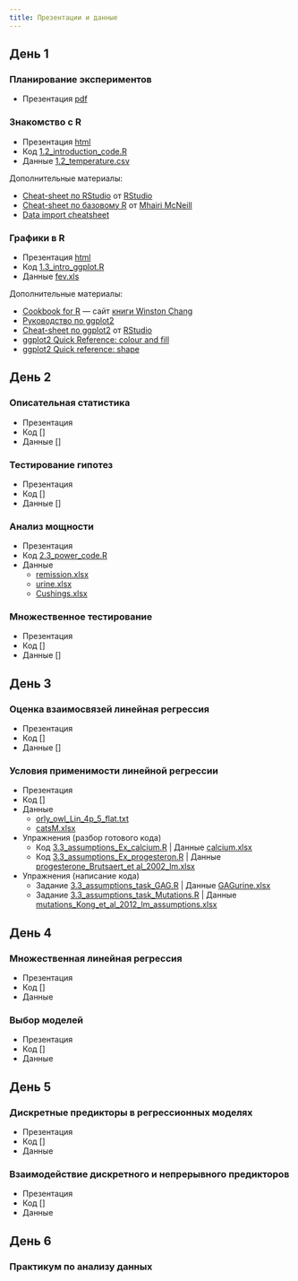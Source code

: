 ```yaml
---
title: Презентации и данные
---
```


## День 1

### Планирование экспериментов

- Презентация [pdf](1.1_experimental_design.pdf)

### Знакомство с R

- Презентация [html](1.2_introduction.html)
- Код [1.2_introduction_code.R](1.2_introduction_code.R)
- Данные [1.2_temperature.csv](data/1.2_temperature.csv)

Дополнительные материалы:

- [Cheat-sheet по RStudio](https://www.rstudio.com/wp-content/uploads/2016/01/rstudio-IDE-cheatsheet.pdf) от [RStudio](https://www.rstudio.com)
- [Cheat-sheet по базовому R](https://github.com/rstudio/cheatsheets/raw/master/old/pdfs/base-r.pdf) от [Mhairi McNeill](http://mhairihmcneill.com/)
- [Data import cheatsheet](https://github.com/rstudio/cheatsheets/raw/master/source/pdfs/data-import-cheatsheet.pdf)

### Графики в R

- Презентация [html](1.3_intro_ggplot.html)
- Код [1.3_intro_ggplot.R](1.3_intro_ggplot.R)
- Данные [fev.xls](data/fev.xls)

Дополнительные материалы:

- [Cookbook for R](http://www.cookbook-r.com/) --- сайт [книги Winston Chang](http://www.amazon.com/gp/product/0596809158/ref=as_li_tf_tl?ie=UTF8&camp=1789&creative=9325&creativeASIN=0596809158&linkCode=as2&tag=cooforr09-20)
- [Руководство по ggplot2](http://ggplot2.tidyverse.org/reference/)
- [Cheat-sheet по ggplot2](https://github.com/rstudio/cheatsheets/raw/master/old/pdfs/ggplot2-cheatsheet-2.1.pdf)
 от [RStudio](https://www.rstudio.com)
- [ggplot2 Quick Reference: colour and fill](http://sape.inf.usi.ch/quick-reference/ggplot2/colour)
- [ggplot2 Quick reference: shape](http://sape.inf.usi.ch/quick-reference/ggplot2/shape)

## День 2

### Описательная статистика

- Презентация <!-- [2.1_descriptive_statistics.html](2.1_descriptive_statistics.html) --->
- Код []
- Данные []

### Тестирование гипотез

- Презентация <!-- [2.2_hypothesis_testing.html](2.2_hypothesis_testing.html) --->
- Код []
- Данные []

### Анализ мощности

- Презентация <!-- [2.3_power.html](2.3_power.html) --->
- Код [2.3_power_code.R](2.3_power_code.R)
- Данные
    + [remission.xlsx](data/remission.xlsx)
    + [urine.xlsx](data/urine.xlsx)
    + [Cushings.xlsx](data/Cushings.xlsx)

### Множественное тестирование

- Презентация <!-- [2.4_multiple_comparisons.html](2.4_multiple_comparisons.html) --->
- Код []
- Данные []

## День 3

### Оценка взаимосвязей линейная регрессия

- Презентация <!-- [3.2_lm.html](3.2_lm.html) --->
- Код []
- Данные []

### Условия применимости линейной регрессии

- Презентация <!-- [3.3_assumptions.html](3.3_assumptions.html) --->
- Код []
- Данные
    + [orly_owl_Lin_4p_5_flat.txt](data/orly_owl_Lin_4p_5_flat.txt)
    + [catsM.xlsx](data/catsM.xlsx)
- Упражнения (разбор готового кода)
    + Код [3.3_assumptions_Ex_calcium.R](3.3_assumptions_Ex_calcium.R) | Данные [calcium.xlsx](data/calcium.xlsx)
    + Код [3.3_assumptions_Ex_progesteron.R](3.3_assumptions_Ex_progesteron.R) | Данные [progesterone_Brutsaert_et al_2002_lm.xlsx](data/progesterone_Brutsaert_et al_2002_lm.xlsx)
- Упражнения (написание кода)
    + Задание [3.3_assumptions_task_GAG.R](3.3_assumptions_task_GAG.R) | Данные [GAGurine.xlsx](data/GAGurine.xlsx)
    + Задание [3.3_assumptions_task_Mutations.R](3.3_assumptions_task_Mutations.R) | Данные [mutations_Kong_et_al_2012_lm_assumptions.xlsx](data/mutations_Kong_et_al_2012_lm_assumptions.xlsx)

## День 4

### Множественная линейная регрессия

- Презентация <!-- [4.1_multiple_lm.html](4.1_multiple_lm.html) --->
- Код []
- Данные

### Выбор моделей

- Презентация <!-- [4.2_model_selection.html](4.2_model_selection.html) --->
- Код []
- Данные


## День 5

### Дискретные предикторы в регрессионных моделях

- Презентация <!-- []() --->
- Код []
- Данные

### Взаимодействие дискретного и непрерывного предикторов

- Презентация <!-- [5.2_categorical-continuous_interaction.html](5.2_categorical-continuous_interaction.html) --->
- Код []
- Данные

## День 6

### Практикум по анализу данных



